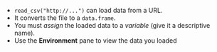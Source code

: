 - `read_csv("http://...")` can load data from a URL.
- It converts the file to a `data.frame`.
- You must *assign* the loaded data to a *variable*  (give it a descriptive name).
- Use the **Environment** pane to view the data you loaded
